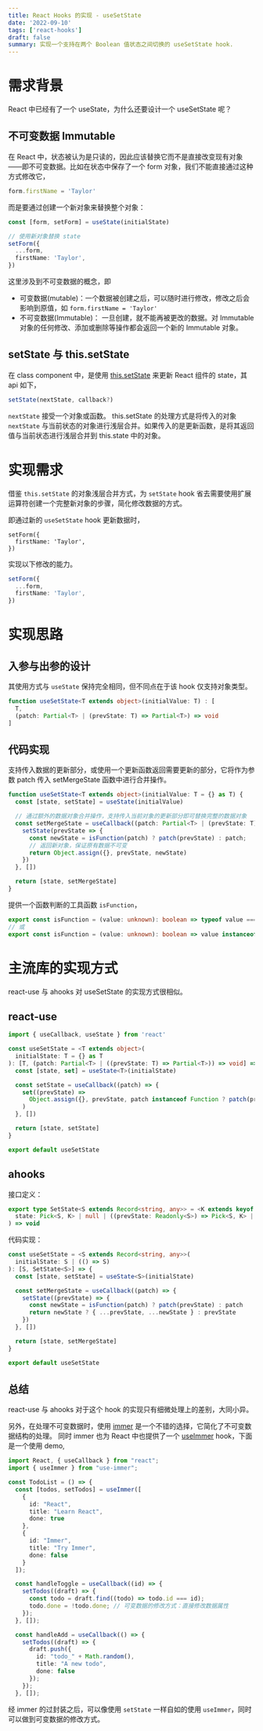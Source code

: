 ```yaml
---
title: React Hooks 的实现 - useSetState
date: '2022-09-10'
tags: ['react-hooks']
draft: false
summary: 实现一个支持在两个 Boolean 值状态之间切换的 useSetState hook.
---
```


# 需求背景

React 中已经有了一个 useState，为什么还要设计一个 useSetState 呢？

## 不可变数据 Immutable

在 React 中，状态被认为是只读的，因此应该替换它而不是直接改变现有对象——即不可变数据。比如在状态中保存了一个 form 对象，我们不能直接通过这种方式修改它，

```typescript
form.firstName = 'Taylor'
```

而是要通过创建一个新对象来替换整个对象：

```typescript
const [form, setForm] = useState(initialState)

// 使用新对象替换 state
setForm({
  ...form,
  firstName: 'Taylor',
})
```

这里涉及到不可变数据的概念，即

- 可变数据(mutable)：一个数据被创建之后，可以随时进行修改，修改之后会影响到原值，如 `form.firstName = 'Taylor'`
- 不可变数据(Immutable)： 一旦创建，就不能再被更改的数据。对 Immutable 对象的任何修改、添加或删除等操作都会返回一个新的 Immutable 对象。

## setState 与 this.setState

在 class component 中，是使用 [this.setState](1-1) 来更新 React 组件的 state，其 api 如下，

[1-1]: https://zh-hans.react.dev/reference/react/Component#setstate

```typescript
setState(nextState, callback?)
```

`nextState` 接受一个对象或函数。
this.setState 的处理方式是将传入的对象 `nextState` 与当前状态的对象进行浅层合并。如果传入的是更新函数，是将其返回值与当前状态进行浅层合并到 this.state 中的对象。

# 实现需求

借鉴 `this.setState` 的对象浅层合并方式，为 `setState` hook 省去需要使用扩展运算符创建一个完整新对象的步骤，简化修改数据的方式。

即通过新的 `useSetState` hook 更新数据时，

```
setForm({
  firstName: 'Taylor',
})
```

实现以下修改的能力。

```typescript
setForm({
  ...form,
  firstName: 'Taylor',
})
```

# 实现思路

## 入参与出参的设计

其使用方式与 `useState` 保持完全相同，但不同点在于该 hook 仅支持对象类型。

```typescript
function useSetState<T extends object>(initialValue: T) : [
  T,
  (patch: Partial<T> | (prevState: T) => Partial<T>) => void
]
```

## 代码实现

支持传入数据的更新部分，或使用一个更新函数返回需要更新的部分，它将作为参数 patch 传入 setMergeState 函数中进行合并操作。

```typescript
function useSetState<T extends object>(initialValue: T = {} as T) {
  const [state, setState] = useState(initialValue)

  // 通过额外的数据对象合并操作，支持传入当前对象的更新部分即可替换完整的数据对象
  const setMergeState = useCallback((patch: Partial<T> | (prevState: T) => Partial<T>) => {
    setState(prevState => {
      const newState = isFunction(patch) ? patch(prevState) : patch;
      // 返回新对象，保证原有数据不可变
      return Object.assign({}, prevState, newState)
    })
  }, [])

  return [state, setMergeState]
}
```

提供一个函数判断的工具函数 `isFunction`，

```typescript
export const isFunction = (value: unknown): boolean => typeof value === 'function'
// 或
export const isFunction = (value: unknown): boolean => value instanceof Function
```

# 主流库的实现方式

react-use 与 ahooks 对 useSetState 的实现方式很相似。

## react-use

```typescript
import { useCallback, useState } from 'react'

const useSetState = <T extends object>(
  initialState: T = {} as T
): [T, (patch: Partial<T> | ((prevState: T) => Partial<T>)) => void] => {
  const [state, set] = useState<T>(initialState)

  const setState = useCallback((patch) => {
    set((prevState) =>
      Object.assign({}, prevState, patch instanceof Function ? patch(prevState) : patch)
    )
  }, [])

  return [state, setState]
}

export default useSetState
```

## ahooks

接口定义：

```typescript
export type SetState<S extends Record<string, any>> = <K extends keyof S>(
  state: Pick<S, K> | null | ((prevState: Readonly<S>) => Pick<S, K> | S | null)
) => void
```

代码实现：

```typescript
const useSetState = <S extends Record<string, any>>(
  initialState: S | (() => S)
): [S, SetState<S>] => {
  const [state, setState] = useState<S>(initialState)

  const setMergeState = useCallback((patch) => {
    setState((prevState) => {
      const newState = isFunction(patch) ? patch(prevState) : patch
      return newState ? { ...prevState, ...newState } : prevState
    })
  }, [])

  return [state, setMergeState]
}

export default useSetState
```

## 总结

react-use 与 ahooks 对于这个 hook 的实现只有细微处理上的差别，大同小异。

另外，在处理不可变数据时，使用 [immer](2-1) 是一个不错的选择，它简化了不可变数据结构的处理。
同时 immer 也为 React 中也提供了一个 [useImmer](2-2) hook，下面是一个使用 demo,

[2-1]: https://immerjs.github.io/immer/zh-CN/
[2-2]: https://immerjs.github.io/immer/zh-CN/example-setstate#useimmer

```typescript
import React, { useCallback } from "react";
import { useImmer } from "use-immer";

const TodoList = () => {
  const [todos, setTodos] = useImmer([
    {
      id: "React",
      title: "Learn React",
      done: true
    },
    {
      id: "Immer",
      title: "Try Immer",
      done: false
    }
  ]);

  const handleToggle = useCallback((id) => {
    setTodos((draft) => {
      const todo = draft.find((todo) => todo.id === id);
      todo.done = !todo.done; // 可变数据的修改方式：直接修改数据属性
    });
  }, []);

  const handleAdd = useCallback(() => {
    setTodos((draft) => {
      draft.push({
        id: "todo_" + Math.random(),
        title: "A new todo",
        done: false
      });
    });
  }, []);
```

经 immer 的过封装之后，可以像使用 `setState` 一样自如的使用 `useImmer`，同时可以做到可变数据的修改方式。
